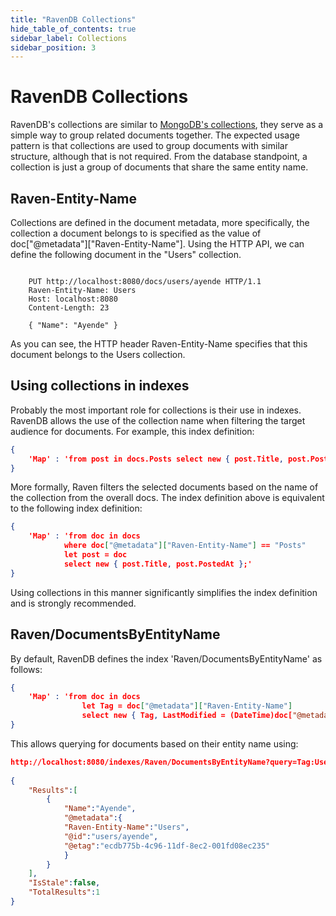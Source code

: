 ```yaml
---
title: "RavenDB Collections"
hide_table_of_contents: true
sidebar_label: Collections
sidebar_position: 3
---
```



# RavenDB Collections

RavenDB's collections are similar to [MongoDB's collections](https://docs.mongodb.com/manual/reference/glossary/#term-collection), they serve as a simple way to group related documents together. The expected usage pattern is that collections are used to group documents with similar structure, although that is not required. From the database standpoint, a collection is just a group of documents that share the same entity name.

## Raven-Entity-Name

Collections are defined in the document metadata, more specifically, the collection a document belongs to is specified as the value of doc["@metadata"]["Raven-Entity-Name"]. Using the HTTP API, we can define the following document in the "Users" collection.
```

    PUT http://localhost:8080/docs/users/ayende HTTP/1.1  
    Raven-Entity-Name: Users  
    Host: localhost:8080  
    Content-Length: 23
    
    { "Name": "Ayende" }
```
As you can see, the HTTP header Raven-Entity-Name specifies that this document belongs to the Users collection.

## Using collections in indexes
Probably the most important role for collections is their use in indexes. RavenDB allows the use of the collection name when filtering the target audience for documents.
For example, this index definition:

```json 
{
	'Map' : 'from post in docs.Posts select new { post.Title, post.PostedAt};'
}
```
    

More formally, Raven filters the selected documents based on the name of the collection from the overall docs.
The index definition above is equivalent to the following index definition:

```json 
{
	'Map' : 'from doc in docs
			where doc["@metadata"]["Raven-Entity-Name"] == "Posts"
			let post = doc
			select new { post.Title, post.PostedAt };'
}
```

Using collections in this manner significantly simplifies the index definition and is strongly recommended.

## Raven/DocumentsByEntityName

By default, RavenDB defines the index 'Raven/DocumentsByEntityName' as follows:

```json 
{
	'Map' : 'from doc in docs
				let Tag = doc["@metadata"]["Raven-Entity-Name"]
				select new { Tag, LastModified = (DateTime)doc["@metadata"]["Last-Modified"] };'
}
```

This allows querying for documents based on their entity name using:

```json 
http://localhost:8080/indexes/Raven/DocumentsByEntityName?query=Tag:Users
 
{
	"Results":[
		{
			"Name":"Ayende",
			"@metadata":{
			"Raven-Entity-Name":"Users",
			"@id":"users/ayende",
			"@etag":"ecdb775b-4c96-11df-8ec2-001fd08ec235"
			}
		}
	],
	"IsStale":false,
	"TotalResults":1
}
```

